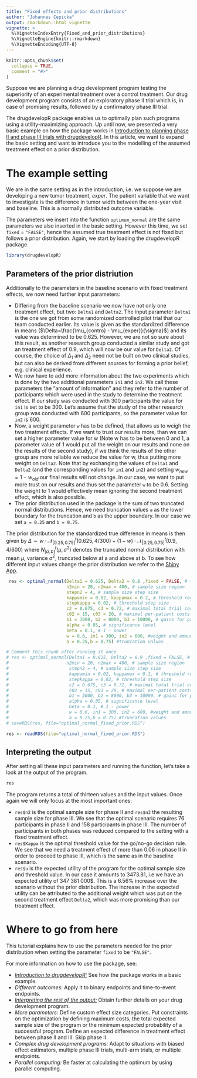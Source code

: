 ```yaml
---
title: "Fixed effects and prior distributions"
author: "Johannes Cepicka"
output: rmarkdown::html_vignette
vignette: >
  %\VignetteIndexEntry{Fixed_and_prior_distributions}
  %\VignetteEngine{knitr::rmarkdown}
  %\VignetteEncoding{UTF-8}
---
```


```r
knitr::opts_chunk$set(
  collapse = TRUE,
  comment = "#>"
)
```

Suppose we are planning a drug development program testing the superiority of an experimental treatment over a control treatment. Our drug development program consists of an exploratory phase II trial which is, in case of promising results, followed by a confirmatory phase III trial.

The drugdevelopR package enables us to optimally plan such programs using a utility-maximizing approach. Up until now, we presented a very basic example on how the package works in [Introduction to planning phase II and phase III trials with drugdevelopR](https://sterniii3.github.io/drugdevelopR/articles/introduction-to-drugdevelopR.html). In this article, we want to expand the basic setting and want to introduce you to the modelling of the assumed treatment effect on a prior distribution.

# The example setting

We are in the same setting as in the introduction, i.e. we  suppose we are developing a new tumor treatment, *exper*. The patient variable that we want to investigate is the difference in tumor width between the one-year visit and baseline. This is a normally distributed outcome variable.

The parameters we insert into the function `optimum_normal` are the same parameters we also inserted in the basic setting. However this time, we set `fixed` = `"FALSE"`, hence the assumed true treatment effect is not fixed but follows a prior distribution. Again, we start by loading the drugdevelopR package.


```r
library(drugdevelopR)
```

## Parameters of the prior distriution

Additionally to the parameters in the baseline scenario with fixed treatment effects, we now need further input parameters:

* Differing from the baseline scenario we now have not only one treatment effect, but two: `Delta1` and `Delta2`. The input parameter `Delta1` is the one we got from some randomized controlled pilot trial that our team conducted earlier. Its value is given as the standardized difference in means ($\Delta=\frac{\mu_{contro} - \mu_{exper}}{\sigma}$) and its value was determined to be 0.625. However, we are not so sure about this result, as another research group conducted a similar study and got an treatment effect of 0.9, which will now be our value for `Delta2`. Of course, the choice of $\Delta_1$ and $\Delta_2$ need not be built on two clinical studies, but can also be derived from different sources for forming a prior belief, e.g. clinical experience.
* We now have to add more information about the two experiments which is done by the two additional parameters `in1` and `in2`. We call these parameters the "amount of information" and they refer to the number of participants which were used in the study to determine the treatment effect. If our study was conducted with 300 participants the value for `in1` is set to be 300. Let's assume that the study of the other research group was conducted with 600 participants, so the parameter value for `in2` is 600.
* Now, a weight parameter `w` has to be defined, that allows us to weigh the two treatment effects. If we want to trust our results more, than we can set a higher parameter value for w (Note w has to be between 0 and 1, a parameter value of 1 would put all the weight on our results and none on the results of the second study), if we think the results of the other group are more reliable we reduce the value for w, thus putting more weight on `Delta2`. Note that by exchanging the values of `Delta1` and `Delta2` (and the corresponding values for `in1` and `in2`) and setting $w_{new} = 1 - w_{old}$ our final results will not change. In our case, we want to put more trust on our results and thus set the parameter `w` to be 0.6. Setting the weight to $1$ would effectively mean ignoring the second treatment effect, which is also possible.
* The prior distribution used in the package is the sum of two truncated normal distributions. Hence, we need truncation values `a` as the lower boundary for the truncation and `b` as the upper boundary. In our case we set `a = 0.25` and `b = 0.75`.

The prior distribution for the standardized true difference in means is then given by
$\Delta ∼ w · \mathcal{N}^t_{[0.25,0.75]} (0.625, 4/300) + (1 − w) · \mathcal{N}^t_{[0.25,0.75]} (0.9, 4/600)$
where $N^t_{[a,b]} (\mu, \sigma^2)$ denotes the truncated normal distribution with mean $\mu$,
variance $\sigma^2$, truncated below at a and above at b.
To see how different input values change the prior distribution we refer to the [Shiny App](https://web.imbi.uni-heidelberg.de/prior/).

```r
 res <- optimal_normal(Delta1 = 0.625, Delta2 = 0.8 ,fixed = FALSE, # treatment effect
                       n2min = 20, n2max = 400, # sample size region
                       stepn2 = 4, # sample size step size
                       kappamin = 0.02, kappamax = 0.2, # threshold region
                       stepkappa = 0.02, # threshold step size
                       c2 = 0.675, c3 = 0.72, # maximal total trial costs
                       c02 = 15, c03 = 20, # maximal per-patient costs
                       b1 = 3000, b2 = 8000, b3 = 10000, # gains for patients
                       alpha = 0.05, # significance level
                       beta = 0.1, # 1 - power
                       w = 0.6, in1 = 300, in2 = 600, #weight and amount of information
                       a = 0.25,b = 0.75) #truncation values
```

```r
# Comment this chunk after running it once
# res <- optimal_normal(Delta1 = 0.625, Delta2 = 0.9 ,fixed = FALSE, # treatment effect
#                      n2min = 20, n2max = 400, # sample size region
#                       stepn2 = 4, # sample size step size
#                       kappamin = 0.02, kappamax = 0.1, # threshold region
#                       stepkappa = 0.02, # threshold step size
#                       c2 = 0.675, c3 = 0.72, # maximal total trial costs
#                       c02 = 15, c03 = 20, # maximal per-patient costs
#                       b1 = 3000, b2 = 8000, b3 = 10000, # gains for patients
#                       alpha = 0.05, # significance level
#                       beta = 0.1, # 1 - power
#                       w = 0.6, in1 = 300, in2 = 600, #weight and amoutn of information
#                       a = 0.25,b = 0.75) #truncation values
# saveRDS(res, file="optimal_normal_fixed_prior.RDS")
```
```r
res <- readRDS(file="optimal_normal_fixed_prior.RDS")
```
## Interpreting the output
After setting all these input parameters and running the function, let's take a look at the output of the program.

```r
res
```

The program returns a total of thirteen values and the input values. Once again we will only focus at the most important ones:

* `res$n2` is the optimal sample size for phase II and `res$n3` the resulting sample size for phase III. We see that the optimal scenario requires 76 participants in phase II and 158 participants in phase III. The number of participants in both phases was reduced compared to the setting with a fixed treatment effect.
* `res$Kappa` is the optimal threshold value for the go/no-go decision rule. We see that we need a treatment effect of more than 0.06 in phase II in order to proceed to phase III, which is the same as in the baseline scenario. 
* `res$u` is the expected utility of the program for the optimal sample size and threshold value. In our case it amounts to 3473.81, i.e we have an expected utility of 347 381 000\$. This is a 6.56\% increase over the scenario without the prior distribution. The increase in the expected utility can be attributed to the additional weight which was put on the second treatment effect `Delta2`, which was more promising than our treatment effect.

# Where to go from here
This tutorial explains how to use the parameters needed for the prior distribution when setting the parameter `fixed` to be `"FALSE"`.

For more information on how to use the package, see:

* [*Introduction to drugdevelopR:*](https://sterniii3.github.io/drugdevelopR/articles/introduction-to-drugdevelopR.html) See how the package works in a basic example.
* *Different outcomes:* Apply it to binary endpoints and time-to-event endpoints.
* [*Interpreting the rest of the output:*](https://sterniii3.github.io/drugdevelopR/articles/Interpreting_Output.html) Obtain further details on your drug development program.
* *More parameters:* Define custom effect size categories. Put constraints on the optimization by defining maximum costs, the total expected sample size of the program or the minimum expected probability of a successful program. Define an expected difference in treatment effect between phase II and III. Skip phase II.
* *Complex drug development programs:* Adapt to situations with biased effect estimators, multiple phase III trials, multi-arm trials, or multiple endpoints.
* *Parallel computing:* Be faster at calculating the optimum by using parallel computing.